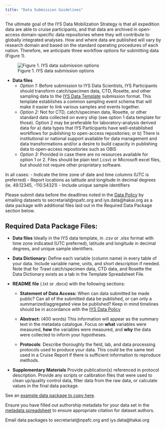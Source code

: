 ```yaml
---
title: "Data Submission Guidelines"
---
```


The ultimate goal of the IYS Data Mobilization Strategy is that all expedition data are able to cruise participants, and that data are archived in open-access domain-specific data repositories where they will contribute to globally integrated analyses. How and where data are published will vary by research domain and based on the standard operating procedures of each nation. Therefore, we anticipate three workflow options for submitting data (Figure 1). 

![Figure 1. IYS data submission options](images/IYS Data Submission.png)

* **Data files** 
  - *Option 1:* Before submission to IYS Data Scientists, IYS Participants should transform catch/specimen data, CTD, Rosette, and other sampling data to the [IYS Data Template](https://github.com/international-year-of-the-salmon/about/blob/main/IYS2022_Data_template_final.xlsx?raw=true) submission format. This template establishes a common sampling event schema that will make it easier to link various samples and events together.
  - *Option 2:* Not for CTD, catch/specimen data, Rosette, or other standard data collected on every ship (see option 1 data template for those). Option 2 may be preferable for laboratory-analysis derived data for a) data types that IYS Participants have well-established workflows for publishing to open-access repositories; or b) There is institutional or national support available for data management and data transformations and/or a desire to build capacity in publishing data to open-access repositories such as OBIS
  - *Option 3:* Provided in case there are no resources available for option 1 or 2. Files should be plain text (.csv) or Microsoft excel files, but should not require other proprietary software.

In all cases:
- Indicate the time zone of date and time columns (UTC is preferred)
- Report locations as latitude and longitude in decimal degrees (ie. 49.12345, -110.54321)
- Include unique sample identifiers

Please submit data before the deadlines noted in the [Data Policy](https://docs.google.com/document/d/1srIlyZfNdtGQ4-W8Ch2FStLnn9U_wW5WIS5wQ1E62w0/edit?usp=sharing) by emailing datasets to secretariat@npafc.org and iys.data@hakai.org as a data package with additional files laid out in the Required Data Package section below.

## Required Data Package Files:

* **Data files** Ideally in the IYS data template, in .csv or .xlsx format with time zone indicated (UTC preferred), latitude and longitude in decimal degrees, and unique sample identifiers.

* **Data Dictionary:** Define each variable (column name) in every table of your data. Include variable name, units, and short description if needed. Note that for Trawl catch/specimen data, CTD data, and Rosette the Data Dictionary exists as a tab in the Template Spreadsheet File. 

* **README file** (.txt or .docx) with the following sections:

  - **Statement of Data Access:** When can data submitted be made public? Can all of the submitted data be published, or can only a summarized/aggregated view be published? Keep in mind timelines should be in accordance with the [IYS Data Policy](https://international-year-of-the-salmon.github.io/about/Final%20IYS%20Data%20Policy_Dec132021.pdf)

  - **Abstract:** (400 words) This information will appear as the summary text in the metadata catalogue. Focus on **what** variables were measured, **how** the variables were measured, and **why** the data were collected to inform your hypotheses.

  - **Protocols**: Describe thoroughly the field, lab, and data processing protocols used to produce your data. This could be the same text used in a Cruise Report if there is sufficient information to reproduce methods.
  
* **Supplementary Materials** Provide publication(s) referenced in protocol description. Provide any scripts or calibration files that were used to clean up/quality control data, filter data from the raw data, or calculate values in the final data package.

See an [example data package to copy here](https://github.com/international-year-of-the-salmon/example-data-package/archive/refs/heads/main.zip). 

Ensure you have filled out authorship metadata for your data set in the [metadata spreadsheet](https://docs.google.com/spreadsheets/d/1grJN_xPZScd4r-IgUK7v_jnCs5IGKhDDElTskt6qdAQ/edit?usp=sharing) to ensure appropriate citation for dataset authors.

Email data packages to secretariat@npafc.org and iys.data@hakai.org

